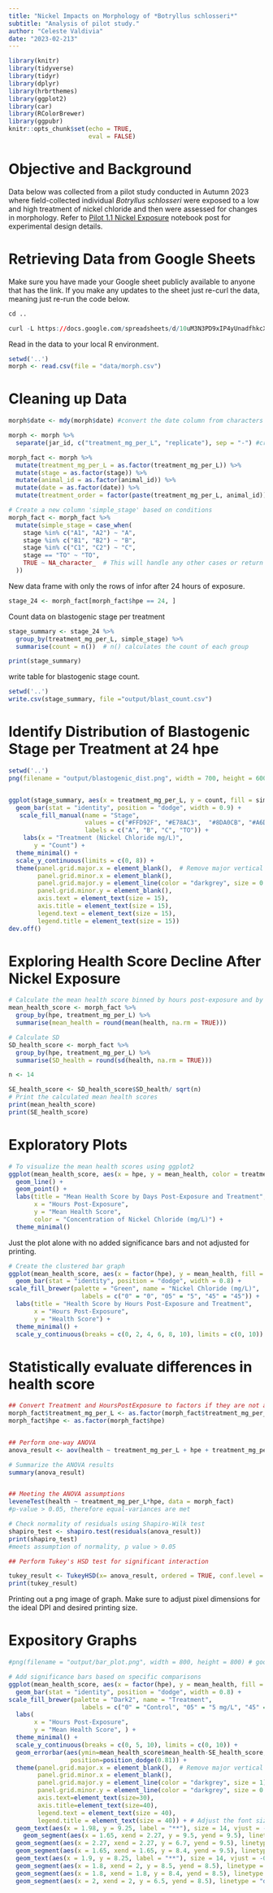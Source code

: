 ```yaml
---
title: "Nickel Impacts on Morphology of *Botryllus schlosseri*"
subtitle: "Analysis of pilot study."
author: "Celeste Valdivia"
date: "2023-02-213"
---
```


```r
library(knitr)
library(tidyverse)
library(tidyr)
library(dplyr)
library(hrbrthemes)
library(ggplot2)
library(car)
library(RColorBrewer)
library(ggpubr)
knitr::opts_chunk$set(echo = TRUE,
                      eval = FALSE)
```

# Objective and Background

Data below was collected from a pilot study conducted in Autumn 2023 where field-collected individual *Botryllus schlosseri* were exposed to a low and high treatment of nickel chloride and then were assessed for changes in morphology. Refer to [Pilot 1.1 Nickel Exposure](https://valeste.github.io/tough-tunicates/posts/nicl2-botryllus-pilot/) notebook post for experimental design details.

# Retrieving Data from Google Sheets


Make sure you have made your Google sheet publicly available to anyone that has the link. If you make any updates to the sheet just re-curl the data, meaning just re-run the code below.

```r
cd ..

curl -L https://docs.google.com/spreadsheets/d/10uM3N3PD9xIP4yUnadfhkcXa8TPMRMD-adOIKbmkYzY/export?exportFormat=csv | tee data/morph.csv
```
Read in the data to your local R environment.

```r
setwd('..')
morph <- read.csv(file = "data/morph.csv")  
```

# Cleaning up Data

```r
morph$date <- mdy(morph$date) #convert the date column from characters to true date
```

```r
morph <- morph %>%
  separate(jar_id, c("treatment_mg_per_L", "replicate"), sep = "-") #create two new columns, treatment and replicate from jar id 
```

```r
morph_fact <- morph %>%
  mutate(treatment_mg_per_L = as.factor(treatment_mg_per_L)) %>%
  mutate(stage = as.factor(stage)) %>%
  mutate(animal_id = as.factor(animal_id)) %>%
  mutate(date = as.factor(date)) %>%
  mutate(treatment_order = factor(paste(treatment_mg_per_L, animal_id))) # Create a new variable for ordering by treatment
```

```r
# Create a new column 'simple_stage' based on conditions
morph_fact <- morph_fact %>%
  mutate(simple_stage = case_when(
    stage %in% c("A1", "A2") ~ "A",
    stage %in% c("B1", "B2") ~ "B",
    stage %in% c("C1", "C2") ~ "C",
    stage == "TO" ~ "TO",
    TRUE ~ NA_character_  # This will handle any other cases or return NA if none match
  ))
```

New data frame with only the rows of infor after 24 hours of exposure.
```r
stage_24 <- morph_fact[morph_fact$hpe == 24, ]
```


Count data on blastogenic stage per treatment
```r
stage_summary <- stage_24 %>%
  group_by(treatment_mg_per_L, simple_stage) %>%
  summarise(count = n())  # n() calculates the count of each group

print(stage_summary)
```

write table for blastogenic stage count.

```r
setwd('..')
write.csv(stage_summary, file ="output/blast_count.csv")
```

# Identify Distribution of Blastogenic Stage per Treatment at 24 hpe


```r
setwd('..')
png(filename = "output/blastogenic_dist.png", width = 700, height = 600)


ggplot(stage_summary, aes(x = treatment_mg_per_L, y = count, fill = simple_stage)) +
  geom_bar(stat = "identity", position = "dodge", width = 0.9) +
   scale_fill_manual(name = "Stage",
                     values = c("#FFD92F", "#E78AC3",  "#8DA0CB", "#A6D854"),  # Specify the colors
                     labels = c("A", "B", "C", "TO")) +
    labs(x = "Treatment (Nickel Chloride mg/L)",
       y = "Count") +
  theme_minimal() +
  scale_y_continuous(limits = c(0, 8)) +
  theme(panel.grid.major.x = element_blank(),  # Remove major vertical gridlines
        panel.grid.minor.x = element_blank(),
        panel.grid.major.y = element_line(color = "darkgrey", size = 0.05),
        panel.grid.minor.y = element_blank(), 
        axis.text = element_text(size = 15),
        axis.title = element_text(size = 15),
        legend.text = element_text(size = 15),
        legend.title = element_text(size = 15))
dev.off()
```




# Exploring Health Score Decline After Nickel Exposure
```r
# Calculate the mean health score binned by hours post-exposure and by treatment
mean_health_score <- morph_fact %>%
  group_by(hpe, treatment_mg_per_L) %>%
  summarise(mean_health = round(mean(health, na.rm = TRUE)))

# Calculate SD
SD_health_score <- morph_fact %>%
  group_by(hpe, treatment_mg_per_L) %>%
  summarise(SD_health = round(sd(health, na.rm = TRUE)))

n <- 14

SE_health_score <- SD_health_score$SD_health/ sqrt(n)
# Print the calculated mean health scores
print(mean_health_score)
print(SE_health_score)
```

# Exploratory Plots

```r
# To visualize the mean health scores using ggplot2
ggplot(mean_health_score, aes(x = hpe, y = mean_health, color = treatment_mg_per_L)) +
  geom_line() +
  geom_point() +
  labs(title = "Mean Health Score by Days Post-Exposure and Treatment",
       x = "Hours Post-Exposure",
       y = "Mean Health Score",
       color = "Concentration of Nickel Chloride (mg/L)") +
  theme_minimal()
```

Just the plot alone with no added significance bars and not adjusted for printing.

```r
# Create the clustered bar graph
ggplot(mean_health_score, aes(x = factor(hpe), y = mean_health, fill = as.factor(treatment_mg_per_L))) +
  geom_bar(stat = "identity", position = "dodge", width = 0.8) +
scale_fill_brewer(palette = "Green", name = "Nickel Chloride (mg/L)", 
                    labels = c("0" = "0", "05" = "5", "45" = "45")) +
  labs(title = "Health Score by Hours Post-Exposure and Treatment",
       x = "Hours Post-Exposure",
       y = "Health Score") +
  theme_minimal() +
  scale_y_continuous(breaks = c(0, 2, 4, 6, 8, 10), limits = c(0, 10))

```

# Statistically evaluate differences in health score

```r
## Convert Treatment and HoursPostExposure to factors if they are not already factors
morph_fact$treatment_mg_per_L <- as.factor(morph_fact$treatment_mg_per_L)
morph_fact$hpe <- as.factor(morph_fact$hpe)


## Perform one-way ANOVA
anova_result <- aov(health ~ treatment_mg_per_L + hpe + treatment_mg_per_L:hpe , data = morph_fact)

# Summarize the ANOVA results
summary(anova_result)


## Meeting the ANOVA assumptions
leveneTest(health ~ treatment_mg_per_L*hpe, data = morph_fact)
#p-value > 0.05, therefore equal-variances are met

# Check normality of residuals using Shapiro-Wilk test
shapiro_test <- shapiro.test(residuals(anova_result))
print(shapiro_test)
#meets assumption of normality, p value > 0.05

## Perform Tukey's HSD test for significant interaction

tukey_result <- TukeyHSD(x= anova_result, ordered = TRUE, conf.level = 0.95)
print(tukey_result)
```

Printing out a png image of graph. Make sure to adjust pixel dimensions for the ideal DPI and desired printing size.

# Expository Graphs 

```r
#png(filename = "output/bar_plot.png", width = 800, height = 800) # good for making a 3x3 in image for printing ~150 dpi

# Add significance bars based on specific comparisons
ggplot(mean_health_score, aes(x = factor(hpe), y = mean_health, fill = as.factor(treatment_mg_per_L))) +
  geom_bar(stat = "identity", position = "dodge", width = 0.8) +
scale_fill_brewer(palette = "Dark2", name = "Treatment", 
                    labels = c("0" = "Control", "05" = "5 mg/L", "45" = "45 mg/L")) +
  labs(
       x = "Hours Post-Exposure",
       y = "Mean Health Score", ) +
  theme_minimal() +
  scale_y_continuous(breaks = c(0, 5, 10), limits = c(0, 10)) +
  geom_errorbar(aes(ymin=mean_health_score$mean_health-SE_health_score, ymax=mean_health_score$mean_health+SE_health_score), width=.2,
                 position=position_dodge(0.81)) +
  theme(panel.grid.major.x = element_blank(),  # Remove major vertical gridlines
        panel.grid.minor.x = element_blank(),
        panel.grid.major.y = element_line(color = "darkgrey", size = 1),
        panel.grid.minor.y = element_line(color = "darkgrey", size = 0.5), 
        axis.text=element_text(size=30),
        axis.title=element_text(size=40),
        legend.text = element_text(size = 40),
        legend.title = element_text(size = 40)) + # Adjust the font size of the legend text 
  geom_text(aes(x = 1.98, y = 9.25, label = "**"), size = 14, vjust = -0.5) +  # Asterisk for significant difference at 24 hours for Control vs. 45 mg/L
    geom_segment(aes(x = 1.65, xend = 2.27, y = 9.5, yend = 9.5), linetype = "dashed", size = 1 ) +  # Line below the asterisk for Control vs. 45 mg/L
  geom_segment(aes(x = 2.27, xend = 2.27, y = 6.7, yend = 9.5), linetype = "dashed", size = 1 ) +
  geom_segment(aes(x = 1.65, xend = 1.65, y = 8.4, yend = 9.5), linetype = "dashed", size = 1 ) +
  geom_text(aes(x = 1.9, y = 8.25, label = "**"), size = 14, vjust = -0.5) +   #asterisk for significant difference at 24 hours for control vs 5 mg/L 
  geom_segment(aes(x = 1.8, xend = 2, y = 8.5, yend = 8.5), linetype = "dashed", size = 1 ) +
  geom_segment(aes(x = 1.8, xend = 1.8, y = 8.4, yend = 8.5), linetype = "dashed", size = 1 ) +
  geom_segment(aes(x = 2, xend = 2, y = 6.5, yend = 8.5), linetype = "dashed", size = 1 )
```
